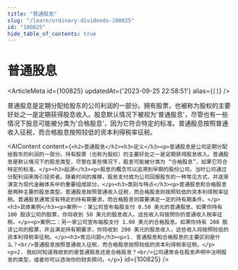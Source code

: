 ```yaml
---
title: "普通股息"
slug: "/learn/ordinary-dividends-100825"
id: "100825"
hide_table_of_contents: true
---
```



# 普通股息

<ArticleMeta id={100825} updatedAt={'2023-09-25 22:58:51'} alias={`[]`} />
<div className='border-solid border-b border-t-0 my-4 border-[var(--ifm-color-gray-300)]' />

普通股息是定期分配给股东的公司利润的一部分。拥有股票，也被称为股权的主要好处之一是定期获得股息收入。股息默认情况下被视为'普通股息'，尽管也有一些情况下股息可能被分类为'合格股息'，因为它符合特定的标准。普通股息按照普通收入征税，而合格股息按照较低的资本利得税率征税。

<AIContent content={`<h2>普通股息</h2><h3>定义</h3><p>普通股息是公司定期分配给股东的利润的一部分。持有股票（也称为股权）的主要好处之一是定期获得股息收入。普通股息是默认情况下的股息类型，尽管在某些情况下，股息可能被分类为 “合格股息”，如果它符合特定的标准。</p><h3>起源</h3><p>股息的概念可以追溯到早期的股份公司，当时公司通过分配利润来吸引投资者。随着时间的推移，股息支付成为公司回报股东的一种常见方式，并逐渐演变为现代金融体系中的重要组成部分。</p><h3>类别与特点</h3><p>普通股息和合格股息是两种主要的股息类型。普通股息按照普通收入征税，而合格股息则按照较低的资本利得税率征税。普通股息通常没有特定的持有期要求，而合格股息则需要满足一定的持有期条件。</p><h3>具体案例</h3><p>案例一：某公司宣布每股支付 0.50 美元的普通股息。如果你持有 100 股该公司的股票，你将收到 50 美元的股息收入。这些收入将按照你的普通收入税率征税。</p><p>案例二：另一家公司宣布每股支付 1.00 美元的合格股息。如果你持有 200 股该公司的股票，并且满足持有期要求，你将收到 200 美元的股息收入，这些收入将按照较低的资本利得税率征税。</p><h3>常见问题</h3><p>1. 普通股息和合格股息的主要区别是什么？<br/>普通股息按照普通收入征税，而合格股息按照较低的资本利得税率征税。</p><p>2. 我如何知道我收到的是普通股息还是合格股息？<br/>公司通常会在股息声明中注明股息的类型，或者你可以咨询你的财务顾问。</p>`} id={100825} />
